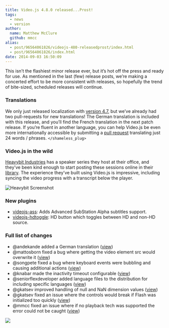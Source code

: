 ```yaml
---
title: Video.js 4.8.0 released...Prost!
tags:
  - news
  - version
author:
  name: Matthew McClure
  github: mmcc
alias:
  - post/96564061826/videojs-480-releasedprost/index.html
  - post/96564061826/index.html
date: 2014-09-03 16:50:09
---
```


This isn&rsquo;t the flashiest minor release ever, but it&rsquo;s hot off the press and ready for use. As mentioned in the last (few) release posts, we&rsquo;re making a concerted effort to be more consistent with releases, so hopefully the trend of bite-sized, scheduled releases will continue.

### Translations

We only just released localization with [version 4.7](/blog/video-js-v4-7-0-built-mostly-by-new-contributors-also-google-chooses-video-js/), but we&rsquo;ve already had two pull-requests for new translations! The German translation is included with this release, and you&rsquo;ll find the French translation in the next patch release. If you&rsquo;re fluent in another language, you can help Video.js be even more internationally accessible by submitting a [pull request](https://github.com/videojs/video.js/blob/main/CONTRIBUTING.md) translating just 24 words / phrases. `</shameless_plug>`

### Video.js in the wild

[Heavybit Industries](http://www.heavybit.com/) has a speaker series they host at their office, and they&rsquo;ve been kind enough to start posting these sessions online in their [library](http://www.heavybit.com/library). The experience they&rsquo;ve built using Video.js is impressive, including syncing the video progress with a transcript below the player.

![Heavybit Screenshot](https://i.cloudup.com/STyw7zm_1R.png)

### New plugins

- [videojs-ass](https://github.com/SunnyLi/videojs-ass): Adds Advanced SubStation Alpha subtitles support.
- [videojs-hdtoggle](https://github.com/Hussnain1/Video.js-HD-Toggle-Plugin): HD button which toggles between HD and non-HD source.

### Full list of changes

- @andekande added a German translation ([view](https://github.com/videojs/video.js/pull/1426))
- @mattosborn fixed a bug where getting the video element src would overwrite it ([view](https://github.com/videojs/video.js/pull/1430))
- @songpete fixed a bug where keyboard events were bubbling and causing additional actions ([view](https://github.com/videojs/video.js/pull/1455))
- @knabar made the inactivity timeout configurable ([view](https://github.com/videojs/video.js/pull/1409))
- @seniorflexdeveloper added language files to the distribution for including specific languages ([view](https://github.com/videojs/video.js/pull/1453))
- @gkatsev improved handling of null and NaN dimension values ([view](https://github.com/videojs/video.js/pull/1449))
- @gkatsev fixed an issue where the controls would break if Flash was initialized too quickly ([view](https://github.com/videojs/video.js/pull/1470))
- @mmcc fixed an issue where if no playback tech was supported the error could not be caught ([view](https://github.com/videojs/video.js/pull/1473))

![](https://feeds.feedburner.com/~r/video-js/~4/si_kAdmtIKI)
